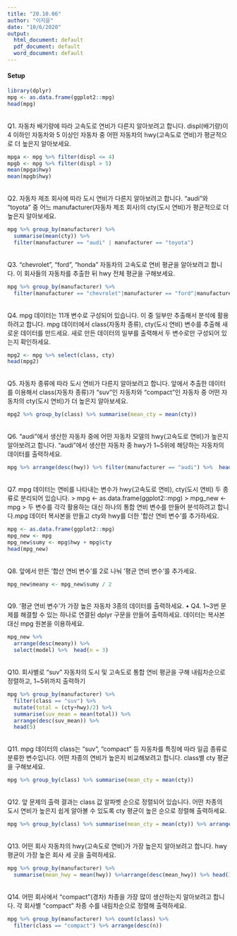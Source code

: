 ```yaml
---
title: "20.10.06"
author: "이지윤"
date: "10/6/2020"
output:
  html_document: default
  pdf_document: default
  word_document: default
---
```


#### Setup
```r
library(dplyr)
mpg <- as.data.frame(ggplot2::mpg)
head(mpg)
```
<br>
Q1. 자동차 배기량에 따라 고속도로 연비가 다른지 알아보려고 합니다. displ(배기량)이 4 이하인 자동차와 5 이상인 자동차 중 어떤 자동차의 hwy(고속도로 연비)가 평균적으로 더 높은지 알아보세요. 
```r
mpga <- mpg %>% filter(displ <= 4)
mpgb <- mpg %>% filter(displ > 5)
mean(mpga$hwy)
mean(mpgb$hwy)
```
<br>
Q2. 자동차 제조 회사에 따라 도시 연비가 다른지 알아보려고 합니다. "audi"와 "toyota" 중 어느 manufacturer(자동차 제조 회사)의 cty(도시 연비)가 평균적으로 더 높은지 알아보세요.  
```r
mpg %>% group_by(manufacturer) %>% 
  summarise(mean(cty)) %>% 
  filter(manufacturer == "audi" | manufacturer == "toyota")
```
<br>
Q3. "chevrolet", "ford", "honda" 자동차의 고속도로 연비 평균을 알아보려고 합니다. 이 회사들의 자동차를 추출한 뒤 hwy 전체 평균을 구해보세요.
```r
mpg %>% group_by(manufacturer) %>%  
  filter(manufacturer == "chevrolet"|manufacturer == "ford"|manufacturer == "honda") %>% summarise(mean_hwy = mean(hwy))
```
<br>
Q4. mpg 데이터는 11개 변수로 구성되어 있습니다. 이 중 일부만 추출해서 분석에 활용하려고 합니다. mpg 데이터에서 class(자동차 종류), cty(도시 연비) 변수를 추출해 새로운 데이터를 만드세요. 새로 만든 데이터의 일부를 출력해서 두 변수로만 구성되어 있는지 확인하세요.
```r
mpg2 <- mpg %>% select(class, cty)
head(mpg2)
```
<br>
Q5. 자동차 종류에 따라 도시 연비가 다른지 알아보려고 합니다. 앞에서 추출한 데이터를 이용해서 class(자동차 종류)가 "suv"인 자동차와 "compact"인 자동차 중 어떤 자동차의 cty(도시 연비)가 더 높은지 알아보세요.
```r
mpg2 %>% group_by(class) %>% summarise(mean_cty = mean(cty))
```
<br>
Q6. "audi"에서 생산한 자동차 중에 어떤 자동차 모델의 hwy(고속도로 연비)가 높은지 알아보려고 합니다. "audi"에서 생산한 자동차 중 hwy가 1~5위에 해당하는 자동차의 데이터를 출력하세요.
```r
mpg %>% arrange(desc(hwy)) %>% filter(manufacturer == "audi") %>%  head(n = 5)
```
<br>
Q7. mpg 데이터는 연비를 나타내는 변수가 hwy(고속도로 연비), cty(도시 연비) 두 종류로 분리되어 있습니다. 
> mpg <- as.data.frame(ggplot2::mpg)
> mpg_new <- mpg 
> 두 변수를 각각 활용하는 대신 하나의 통합 연비 변수를 만들어 분석하려고 합니다.mpg 데이터 복사본을 만들고 cty와 hwy를 더한 '합산 연비 변수'를 추가하세요.

```r
mpg <- as.data.frame(ggplot2::mpg)
mpg_new <- mpg 
mpg_new$sumy <- mpg$hwy + mpg$cty
head(mpg_new)
```
<br>
Q8. 앞에서 만든 '합산 연비 변수'를 2로 나눠 '평균 연비 변수'를 추가세요.
```r
mpg_new$meany <- mpg_new$sumy / 2
```
<br>
Q9. '평균 연비 변수'가 가장 높은 자동차 3종의 데이터를 출력하세요. • Q4. 1~3번 문제를 해결할 수 있는 하나로 연결된 dplyr 구문을 만들어 출력하세요. 데이터는 복사본 대신 mpg 원본을 이용하세요.
```r
mpg_new %>% 
  arrange(desc(meany)) %>% 
  select(model) %>%  head(n = 3)
```
<br>
Q10. 회사별로 "suv" 자동차의 도시 및 고속도로 통합 연비 평균을 구해 내림차순으로 정렬하고, 
1~5위까지 출력하기
```r
mpg %>% group_by(manufacturer) %>%
  filter(class == "suv") %>%
  mutate(total = (cty+hwy)/2) %>%
  summarise(suv_mean = mean(total)) %>% 
  arrange(desc(suv_mean)) %>%
  head(5)   

```
<br>
Q11. mpg 데이터의 class는 "suv", "compact" 등 자동차를 특징에 따라 일곱 종류로 분류한 변수입니다. 어떤 차종의 연비가 높은지 비교해보려고 합니다. class별 cty 평균을 구해보세요.
```r
mpg %>% group_by(class) %>% summarise(mean_cty = mean(cty))
```
<br>
Q12. 앞 문제의 출력 결과는 class 값 알파벳 순으로 정렬되어 있습니다. 어떤 차종의 도시 연비가 높은지 쉽게 알아볼 수 있도록 cty 평균이 높은 순으로 정렬해 출력하세요. 
```r
mpg %>% group_by(class) %>% summarise(mean_cty = mean(cty)) %>% arrange(desc(mean_cty))
```
<br>
Q13. 어떤 회사 자동차의 hwy(고속도로 연비)가 가장 높은지 알아보려고 합니다. hwy 평균이 가장 높은 회사 세 곳을 출력하세요. 
```r
mpg %>% group_by(manufacturer) %>% 
  summarise(mean_hwy = mean(hwy)) %>%arrange(desc(mean_hwy)) %>% head(3)
```
<br>
Q14. 어떤 회사에서 "compact"(경차) 차종을 가장 많이 생산하는지 알아보려고 합니다. 각 회사별 "compact" 차종 수를 내림차순으로 정렬해 출력하세요.
```r
mpg %>% group_by(manufacturer) %>% count(class) %>% 
  filter(class == "compact") %>% arrange(desc(n))
```

